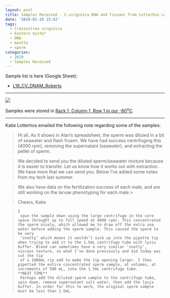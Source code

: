 ```yaml
---
layout: post
title: Samples Received - C.virginica DNA and Tissues from Lotterhos Lab
date: '2019-01-29 15:42'
tags:
  - Crassostrea virginica
  - Eastern oyster
  - DNA
  - mantle
  - sperm
categories:
  - 2019
  - Samples Received
---
```

Sample list is here (Google Sheet):

- [L18_CV_DNAM_Roberts](https://docs.google.com/spreadsheets/d/1_ejhH2xx81WN8EvMkEpqmc3zAGlrGOrAl5RWgL7ShJ8/edit?usp=sharing)

---

![](https://github.com/RobertsLab/sams-notebook/raw/master/images/20190129_lotterhos_samples.jpg)


Samples were stored in [Rack 1, Column 1, Row 1 in our -80<sup>o</sup>C](https://docs.google.com/spreadsheets/d/1Qsvz3QTURlPF_hX05BQxjom3484WuMfqQ1ILl9LEljU/edit?usp=sharing).

---

Katie Lotterhos emailed the following note regarding some of the samples:

> Hi all,
> As it shows in Alan’s spreadsheet, the sperm was diluted in a bit of seawater and flash frozen. We have had success centrifuging this (4000 rpm), removing the supernatant (seawater), and extracting the pellet of sperm.

> We decided to send you the diluted sperm/seawater mixture because it is easier to transfer. Let us know how it works out with extraction. We have more that we can send you. Below I’ve added some notes from my tech last summer.

> We also have data on the fertilization success of each male, and are still working on the larvae phenotyping for each male.>

> Cheers,
> Katie

> ```
> I
>  spun the sample down using the large centrifuge in the core space (brought up to full speed at 4000 rpm). This concentrated the sperm nicely, which allowed me to draw off the extra sea water before adding the sperm sample. This caused the sperm to be very
>  ‘snotty’ which means it wouldn’t suck up into the pipette tip when trying to add it to the 1.5mL centrifuge tube with lysis buffer. Blood can sometimes have a very similar ‘snotty’, viscous texture, so what I’ve done previously and did today was cut the tip
>  of a 1000mL rip odd to make the tip opening larger. I then pipetted the entire concentrated sperm sample, at volumes, at increments of 500 mL, into the 1.5mL centrifuge tube.
> **NEXT TIME**
>  Perhaps add the diluted sperm sample to the centrifuge tube, spin down, remove supernatant salt water, then add the lysis buffer. In order for this to work, the original sperm sample must be less than 1.5mL.
```
